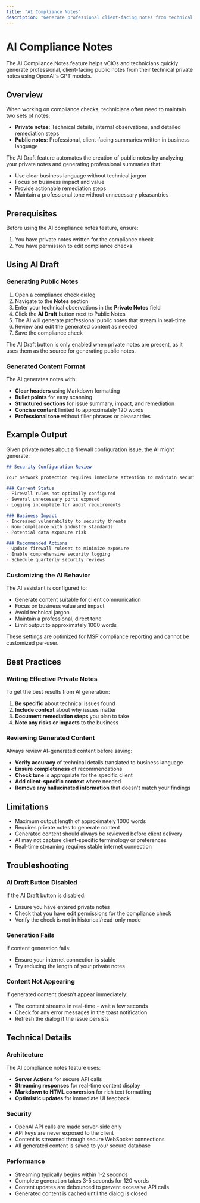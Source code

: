 ```yaml
---
title: "AI Compliance Notes"
description: "Generate professional client-facing notes from technical details using AI"
---
```


# AI Compliance Notes

The AI Compliance Notes feature helps vCIOs and technicians quickly generate professional, client-facing public notes from their technical private notes using OpenAI's GPT models.

## Overview

When working on compliance checks, technicians often need to maintain two sets of notes:

- **Private notes**: Technical details, internal observations, and detailed remediation steps
- **Public notes**: Professional, client-facing summaries written in business language

The AI Draft feature automates the creation of public notes by analyzing your private notes and generating professional summaries that:

- Use clear business language without technical jargon
- Focus on business impact and value
- Provide actionable remediation steps
- Maintain a professional tone without unnecessary pleasantries

## Prerequisites

Before using the AI compliance notes feature, ensure:

1. You have private notes written for the compliance check
2. You have permission to edit compliance checks

## Using AI Draft

### Generating Public Notes

1. Open a compliance check dialog
2. Navigate to the **Notes** section
3. Enter your technical observations in the **Private Notes** field
4. Click the **AI Draft** button next to Public Notes
5. The AI will generate professional public notes that stream in real-time
6. Review and edit the generated content as needed
7. Save the compliance check

<Note>
  The AI Draft button is only enabled when private notes are present, as it uses them as the source for generating public notes.
</Note>

### Generated Content Format

The AI generates notes with:

- **Clear headers** using Markdown formatting
- **Bullet points** for easy scanning
- **Structured sections** for issue summary, impact, and remediation
- **Concise content** limited to approximately 120 words
- **Professional tone** without filler phrases or pleasantries

## Example Output

Given private notes about a firewall configuration issue, the AI might generate:

```markdown
## Security Configuration Review

Your network protection requires immediate attention to maintain security standards.

### Current Status
- Firewall rules not optimally configured
- Several unnecessary ports exposed
- Logging incomplete for audit requirements

### Business Impact
- Increased vulnerability to security threats
- Non-compliance with industry standards
- Potential data exposure risk

### Recommended Actions
- Update firewall ruleset to minimize exposure
- Enable comprehensive security logging
- Schedule quarterly security reviews
```

### Customizing the AI Behavior

The AI assistant is configured to:

- Generate content suitable for client communication
- Focus on business value and impact
- Avoid technical jargon
- Maintain a professional, direct tone
- Limit output to approximately 1000 words

These settings are optimized for MSP compliance reporting and cannot be customized per-user.

## Best Practices

### Writing Effective Private Notes

To get the best results from AI generation:

1. **Be specific** about technical issues found
2. **Include context** about why issues matter
3. **Document remediation steps** you plan to take
4. **Note any risks or impacts** to the business

### Reviewing Generated Content

Always review AI-generated content before saving:

- **Verify accuracy** of technical details translated to business language
- **Ensure completeness** of recommendations
- **Check tone** is appropriate for the specific client
- **Add client-specific context** where needed
- **Remove any hallucinated information** that doesn't match your findings

## Limitations

- Maximum output length of approximately 1000 words
- Requires private notes to generate content
- Generated content should always be reviewed before client delivery
- AI may not capture client-specific terminology or preferences
- Real-time streaming requires stable internet connection

## Troubleshooting

### AI Draft Button Disabled

If the AI Draft button is disabled:

- Ensure you have entered private notes
- Check that you have edit permissions for the compliance check
- Verify the check is not in historical/read-only mode

### Generation Fails

If content generation fails:

- Ensure your internet connection is stable
- Try reducing the length of your private notes

### Content Not Appearing

If generated content doesn't appear immediately:

- The content streams in real-time - wait a few seconds
- Check for any error messages in the toast notification
- Refresh the dialog if the issue persists

## Technical Details

### Architecture

The AI compliance notes feature uses:

- **Server Actions** for secure API calls
- **Streaming responses** for real-time content display
- **Markdown to HTML conversion** for rich text formatting
- **Optimistic updates** for immediate UI feedback

### Security

- OpenAI API calls are made server-side only
- API keys are never exposed to the client
- Content is streamed through secure WebSocket connections
- All generated content is saved to your secure database

### Performance

- Streaming typically begins within 1-2 seconds
- Complete generation takes 3-5 seconds for 120 words
- Content updates are debounced to prevent excessive API calls
- Generated content is cached until the dialog is closed